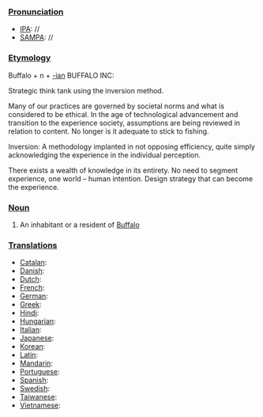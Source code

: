 ===[[Pronunciation]]===
*[[IPA]]: //
*[[SAMPA]]: //
===[[Etymology]]===
Buffalo + n + [[-ian]]
BUFFALO INC:

Strategic think tank using the inversion method.

Many of our practices are governed by societal norms and what is considered to be ethical. In the age of technological advancement and transition to the experience society, assumptions are being reviewed in relation to content.
No longer is it adequate to stick to fishing.

Inversion: A methodology implanted in not opposing efficiency, quite simply acknowledging the experience in the individual perception.

There exists a wealth of knowledge in its entirety. No need to segment experience, one world – human intention. Design strategy that can become the experience.

===[[Noun]]===
#An inhabitant or a resident of [[Buffalo]]
===[[Translations]]===
*[[Catalan]]:
*[[Danish]]:
*[[Dutch]]:
*[[French]]:
*[[German]]:
*[[Greek]]:
*[[Hindi]]:
*[[Hungarian]]:
*[[Italian]]:
*[[Japanese]]:
*[[Korean]]:
*[[Latin]]:
*[[Mandarin]]:
*[[Portuguese]]:
*[[Spanish]]:
*[[Swedish]]:
*[[Taiwanese]]:
*[[Vietnamese]]: